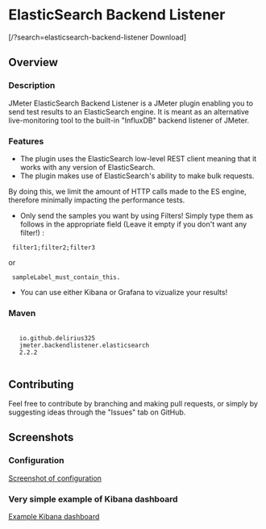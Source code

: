 = ElasticSearch Backend Listener =
<span class=''>[/?search=elasticsearch-backend-listener<i class='fa fa-download'></i> Download]</span>


== Overview ==
=== Description ===
JMeter ElasticSearch Backend Listener is a JMeter plugin enabling you to send test results to an ElasticSearch engine. It is meant as an alternative live-monitoring tool to the built-in "InfluxDB" backend listener of JMeter. 

=== Features ===

* The plugin uses the ElasticSearch low-level REST client meaning that it works with any version of ElasticSearch.
* The plugin makes use of ElasticSearch's ability to make bulk requests. 
By doing this, we limit the amount of HTTP calls made to the ES engine, therefore minimally impacting the performance tests.
* Only send the samples you want by using Filters! Simply type them as follows in the appropriate field (Leave it empty if you don't want any filter!) :   
  filter1;filter2;filter3 
or 
  sampleLabel_must_contain_this. 
* You can use either Kibana or Grafana to vizualize your results!

=== Maven ===
  <dependency>
    <groupId>io.github.delirius325</groupId>
    <artifactId>jmeter.backendlistener.elasticsearch</artifactId>
    <version>2.2.2</version>
  </dependency>

== Contributing ==
Feel free to contribute by branching and making pull requests, or simply by suggesting ideas through the "Issues" tab on GitHub.

== Screenshots ==
=== Configuration ===
[[https://image.ibb.co/kDH3YH/Screen_Shot_2018_02_23_at_2_18_03_PM.png|Screenshot of configuration]]
=== Very simple example of Kibana dashboard ===
[[https://image.ibb.co/bA1oYH/Screen_Shot_2018_02_23_at_2_37_46_PM.png|Example Kibana dashboard]]
